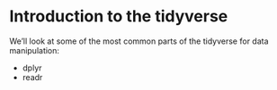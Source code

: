 # Introduction to the tidyverse

We'll look at some of the most common parts of the tidyverse for data manipulation:

- dplyr
- readr




